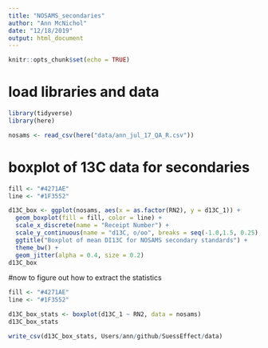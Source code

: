 ```yaml
---
title: "NOSAMS_secondaries"
author: "Ann McNichol"
date: "12/18/2019"
output: html_document
---
```


```r
knitr::opts_chunk$set(echo = TRUE)
```


# load libraries and data

```r
library(tidyverse)
library(here)

nosams <- read_csv(here("data/ann_jul_17_QA_R.csv"))

```

# boxplot of 13C data for secondaries


```r
fill <- "#4271AE"
line <- "#1F3552"

d13C_box <- ggplot(nosams, aes(x = as.factor(RN2), y = d13C_1)) +
  geom_boxplot(fill = fill, color = line) +
  scale_x_discrete(name = "Receipt Number") +
  scale_y_continuous(name = "d13C, o/oo", breaks = seq(-1.0,1.5, 0.25), limits = c(-1.0, 1.5)) +
  ggtitle("Boxplot of mean DI13C for NOSAMS secondary standards") +
  theme_bw() + 
  geom_jitter(alpha = 0.4, size = 0.2)
d13C_box
```

#now to figure out how to extract the statistics

```r
fill <- "#4271AE"
line <- "#1F3552"

d13C_box_stats <- boxplot(d13C_1 ~ RN2, data = nosams) 
d13C_box_stats

write_csv(d13C_box_stats, Users/ann/github/SuessEffect/data)
```


